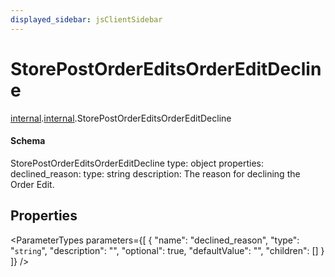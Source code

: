 ```yaml
---
displayed_sidebar: jsClientSidebar
---
```



# StorePostOrderEditsOrderEditDecline

[internal](../../admin_discounts/modules/admin_discounts.internal.mdx).[internal](../modules/admin_discounts.internal.internal.mdx).StorePostOrderEditsOrderEditDecline

#### Schema

StorePostOrderEditsOrderEditDecline
type: object
properties:
  declined_reason:
    type: string
    description: The reason for declining the Order Edit.

## Properties

<ParameterTypes parameters={[
  {
    "name": "declined_reason",
    "type": "`string`",
    "description": "",
    "optional": true,
    "defaultValue": "",
    "children": []
  }
]} />

